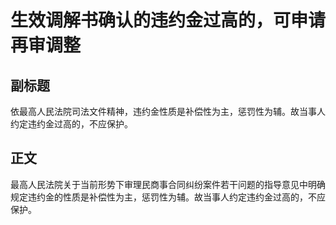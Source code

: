 # 生效调解书确认的违约金过高的，可申请再审调整
## 副标题
依最高人民法院司法文件精神，违约金性质是补偿性为主，惩罚性为辅。故当事人约定违约金过高的，不应保护。
## 正文
最高人民法院关于当前形势下审理民商事合同纠纷案件若干问题的指导意见中明确规定违约金的性质是补偿性为主，惩罚性为辅。故当事人约定违约金过高的，不应保护。